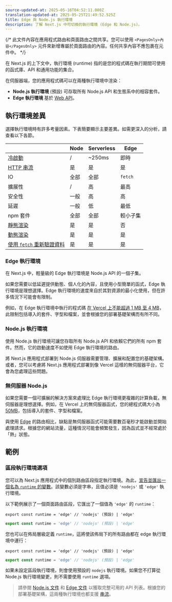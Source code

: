 ```yaml
---
source-updated-at: 2025-05-16T04:52:11.000Z
translation-updated-at: 2025-05-25T21:49:52.525Z
title: Edge 與 Node.js 執行環境
description: 了解 Next.js 中可切換的執行環境 (Edge 和 Node.js)。
---
```


{/* 此文件內容在應用程式路由和頁面路由之間共享。您可以使用 `<PagesOnly>內容</PagesOnly>` 元件來新增專屬於頁面路由的內容。任何共享內容不應包裹在元件中。 */}

在 Next.js 的上下文中，執行環境 (runtime) 指的是您的程式碼在執行期間可使用的函式庫、API 和通用功能的集合。

在伺服器端，您的應用程式碼可以在兩種執行環境中渲染：

- **Node.js 執行環境** (預設) 可存取所有 Node.js API 和生態系中的相容套件。
- **Edge 執行環境** 基於 [Web API](/docs/app/api-reference/edge)。

## 執行環境差異

選擇執行環境時有許多考量因素。下表簡要顯示主要差異。如需更深入的分析，請查看以下各節。

|                                                                                                                                                     | Node   | Serverless | Edge             |
| --------------------------------------------------------------------------------------------------------------------------------------------------- | ------ | ---------- | ---------------- |
| [冷啟動](https://vercel.com/docs/concepts/get-started/compute#cold-and-hot-boots?utm_source=next-site&utm_medium=docs&utm_campaign=next-website)     | /      | ~250ms     | 即時             |
| [HTTP 串流](/docs/app/building-your-application/routing/loading-ui-and-streaming)                                                                   | 是     | 是         | 是               |
| IO                                                                                                                                                  | 全部   | 全部       | `fetch`          |
| 擴展性                                                                                                                                             | /      | 高         | 最高             |
| 安全性                                                                                                                                            | 一般   | 高         | 高               |
| 延遲                                                                                                                                             | 一般   | 低         | 最低             |
| npm 套件                                                                                                                                        | 全部   | 全部       | 較小子集         |
| [靜態渲染](/docs/app/building-your-application/rendering/server-components#static-rendering-default)                                               | 是     | 是         | 否               |
| [動態渲染](/docs/app/building-your-application/rendering/server-components#dynamic-rendering)                                                     | 是     | 是         | 是               |
| [使用 `fetch` 重新驗證資料](/docs/app/building-your-application/data-fetching/fetching-caching-and-revalidating#revalidating-data)                  | 是     | 是         | 是               |

### Edge 執行環境

在 Next.js 中，輕量級的 Edge 執行環境是 Node.js API 的一個子集。

如果您需要以低延遲提供動態、個人化的內容，且使用小型簡單的函式，Edge 執行環境是理想選擇。Edge 執行環境的速度來自於其對資源的最小化使用，但在許多情況下可能會有限制。

例如，在 Edge 執行環境中執行的程式碼 [在 Vercel 上不能超過 1 MB 至 4 MB](https://vercel.com/docs/concepts/limits/overview#edge-middleware-and-edge-functions-size)，此限制包括導入的套件、字型和檔案，並會根據您的部署基礎架構而有所不同。

### Node.js 執行環境

使用 Node.js 執行環境可讓您存取所有 Node.js API 和依賴它們的所有 npm 套件。然而，它的啟動速度不如使用 Edge 執行環境的路由。

將 Next.js 應用程式部署到 Node.js 伺服器需要管理、擴展和配置您的基礎架構。或者，您可以考慮將 Next.js 應用程式部署到像 Vercel 這樣的無伺服器平台，它會為您處理這些問題。

### 無伺服器 Node.js

如果您需要一個可擴展的解決方案來處理比 Edge 執行環境更複雜的計算負載，無伺服器是理想選擇。例如，在 Vercel 上的無伺服器函式，您的總程式碼大小為 [50MB](https://vercel.com/docs/concepts/limits/overview#serverless-function-size)，包括導入的套件、字型和檔案。

與使用 [Edge](https://vercel.com/docs/concepts/functions/edge-functions) 的路由相比，缺點是無伺服器函式可能需要數百毫秒才能啟動並開始處理請求。根據您的網站流量，這種情況可能會頻繁發生，因為函式並不經常處於「熱」狀態。

<AppOnly>

## 範例

### 區段執行環境選項

您可以為 Next.js 應用程式中的個別路由區段指定執行環境。為此，[宣告並匯出一個名為 `runtime` 的變數](/docs/app/api-reference/file-conventions/route-segment-config)。該變數必須是字串，且值必須是 `'nodejs'` 或 `'edge'` 執行環境。

以下範例展示了一個頁面路由區段，它匯出了一個值為 `'edge'` 的 `runtime`：

```tsx filename="app/page.tsx" switcher
export const runtime = 'edge' // 'nodejs' (預設) | 'edge'
```

```jsx filename="app/page.js" switcher
export const runtime = 'edge' // 'nodejs' (預設) | 'edge'
```

您也可以在佈局層級定義 `runtime`，這將使該佈局下的所有路由都在 edge 執行環境中運行：

```tsx filename="app/layout.tsx" switcher
export const runtime = 'edge' // 'nodejs' (預設) | 'edge'
```

```jsx filename="app/layout.js" switcher
export const runtime = 'edge' // 'nodejs' (預設) | 'edge'
```

如果未設定區段執行環境，則會使用預設的 `nodejs` 執行環境。如果您不打算從 Node.js 執行環境變更，則不需要使用 `runtime` 選項。

</AppOnly>

> 請參閱 [Node.js 文件](https://nodejs.org/docs/latest/api/) 和 [Edge 文件](/docs/app/api-reference/edge) 以獲取完整可用的 API 列表。根據您的部署基礎架構，這兩種執行環境也都支援 [串流](/docs/app/building-your-application/routing/loading-ui-and-streaming)。